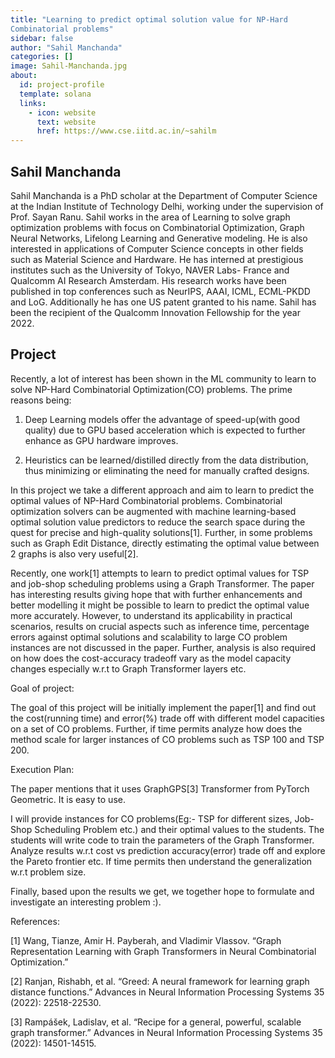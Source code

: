 ```yaml
---
title: "Learning to predict optimal solution value for NP-Hard
Combinatorial problems"
sidebar: false
author: "Sahil Manchanda"
categories: []
image: Sahil-Manchanda.jpg
about:
  id: project-profile
  template: solana
  links:
    - icon: website
      text: website
      href: https://www.cse.iitd.ac.in/~sahilm
---
```

## Sahil Manchanda
Sahil Manchanda is a PhD scholar at the Department of Computer Science
at the Indian Institute of Technology Delhi, working under the
supervision of Prof. Sayan Ranu. Sahil works in the area of Learning to
solve graph optimization problems with focus on Combinatorial
Optimization, Graph Neural Networks, Lifelong Learning and Generative
modeling. He is also interested in applications of Computer Science
concepts in other fields such as Material Science and Hardware. He has
interned at prestigious institutes such as the University of Tokyo,
NAVER Labs- France and Qualcomm AI Research Amsterdam. His research
works have been published in top conferences such as NeurIPS, AAAI,
ICML, ECML-PKDD and LoG. Additionally he has one US patent granted to
his name. Sahil has been the recipient of the Qualcomm Innovation
Fellowship for the year 2022.

## Project
Recently, a lot of interest has been shown in the ML
community to learn to solve NP-Hard Combinatorial Optimization(CO)
problems. The prime reasons being:

   (1) Deep Learning models offer the advantage of speed-up(with good
quality) due to GPU based acceleration which is expected to further
enhance as GPU hardware improves.

  (2) Heuristics can be learned/distilled directly from the data
distribution, thus minimizing or eliminating the need for manually
crafted designs.

In this project we take a different approach and aim to learn to predict
the optimal values of NP-Hard Combinatorial problems. Combinatorial
optimization solvers can be augmented with machine learning-based
optimal solution value predictors to reduce the search space during the
quest for precise and high-quality solutions[1]. Further, in some
problems such as Graph Edit Distance, directly estimating the optimal
value between 2 graphs is also very useful[2].

Recently, one work[1] attempts to learn to predict optimal values for
TSP and job-shop scheduling problems using a Graph Transformer. The
paper has interesting results giving hope that with further enhancements
and better modelling it might be possible to learn to predict the
optimal value more accurately. However, to understand its applicability
in practical scenarios, results on crucial aspects such as inference
time, percentage errors against optimal solutions and scalability to
large CO problem instances are not discussed in the paper. Further,
analysis is also required on how does the cost-accuracy tradeoff vary as
the model capacity changes especially w.r.t to Graph Transformer layers
etc.

Goal of project:

The goal of this project will be initially implement the paper[1] and
find out the cost(running time) and error(%) trade off with different
model capacities on a set of CO problems. Further, if time permits
analyze how does the method scale for larger instances of CO problems
such as TSP 100 and TSP 200.

Execution Plan:

The paper mentions that it uses GraphGPS[3] Transformer from PyTorch
Geometric. It is easy to use.

I will provide instances for CO problems(Eg:- TSP for different sizes,
Job-Shop Scheduling Problem etc.) and their optimal values to the
students. The students will write code to train the parameters of the
Graph Transformer. Analyze results w.r.t cost vs prediction
accuracy(error) trade off and explore the Pareto frontier etc. If time
permits then understand the generalization w.r.t problem size.

Finally, based upon the results we get, we together hope to formulate
and investigate an interesting problem :).


References:

[1] Wang, Tianze, Amir H. Payberah, and Vladimir Vlassov. "Graph
Representation Learning with Graph Transformers in Neural Combinatorial
Optimization."

[2] Ranjan, Rishabh, et al. "Greed: A neural framework for learning
graph distance functions." Advances in Neural Information Processing
Systems 35 (2022): 22518-22530.

[3] Rampášek, Ladislav, et al. "Recipe for a general, powerful, scalable
graph transformer." Advances in Neural Information Processing Systems 35
(2022): 14501-14515.